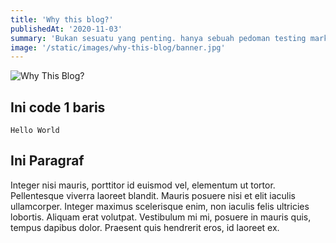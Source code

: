 ```yaml
---
title: 'Why this blog?'
publishedAt: '2020-11-03'
summary: 'Bukan sesuatu yang penting. hanya sebuah pedoman testing markdown pada blog ini. Tapi kalo kepo, buka aja!'
image: '/static/images/why-this-blog/banner.jpg'
---
```


![Why This Blog?](/static/images/why-this-blog/banner.jpg)

## Ini code 1 baris

`Hello World`

## Ini Paragraf

Integer nisi mauris, porttitor id euismod vel, elementum ut tortor. Pellentesque viverra laoreet blandit. Mauris posuere nisi et elit iaculis ullamcorper. Integer maximus scelerisque enim, non iaculis felis ultricies lobortis. Aliquam erat volutpat. Vestibulum mi mi, posuere in mauris quis, tempus dapibus dolor. Praesent quis hendrerit eros, id laoreet ex.
